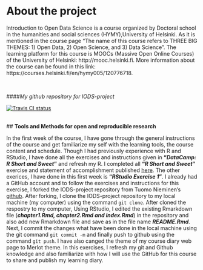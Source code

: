 
# **About the project**

Introduction to Open Data Science is a course organized by Doctoral school in the humanities and social sciences (HYMY),University of Helsinki. As it is mentioned in the course page "The name of this course refers to THREE BIG THEMES: 1) Open Data, 2) Open Science, and 3) Data Science". The learning platform for this course is MOOCs (Massive Open Online Courses) of the University of Helsinki: http://mooc.helsinki.fi. More information about the course can be found in this link: https://courses.helsinki.fi/en/hymy005/120776718.  
 
<br/>



####*My github repository for IODS-project*

[![Travis CI status](https://github.com/melakbet/IODS-project/GitHub_page.png)](https://github.com/melakbet/IODS-project/tree/5baffff2ca54082683a04d38b154f6deab2e6f79)  


<br/>
## **Tools and Methods for open and reproducible research**  

In the first week of the course, I have gone through the general instructions of the course and get familiarize my self with the learning tools, the course content and schedule. Though I had previously experience with R and RStudio, I have done all the exercises and instructions given in **"_DataCamp: R Short and Sweet_"** and refresh my R. I completed all **"_R Short and Sweet_"** exercise and statement of accomplishment published [here](https://www.datacamp.com/statement-of-accomplishment/course/a29f417bea82486a5853864a36237669b5c7bb62). The other exerices, I have done in this first week is **"_RStudio Exercise 1_"**. I already had a GitHub account and to follow the exercises and instructions for this exercise, I forked the IODS-project repository from Tuomo Nieminen’s [github](https://github.com/TuomoNieminen/IODS-project). After forking, I clone the IODS-project repository to my local machine (my computer) using the command ```git clone```. After cloned the respostry to my computer, Using RStudio, I edited the existing Rmarkdown file (**_chapter1.Rmd, chapter2.Rmd and index.Rmd_**) in the repository and also add new Rmarkdown file and save as in the file name **_README.Rmd_**. Next, I commit the changes what have been done in the local machine using the git command ```git commit -m``` and finally  push to github using the command ```git push```. I have also canged the theme of my course diary web page to Merlot theme. In this exercises, I refresh my git and Github knowledge and also familiarize with how I will use the GitHub for this course to share and  publish my learning diary.